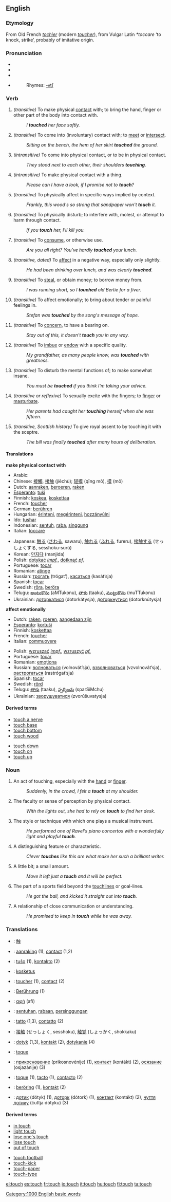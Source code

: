 ==English==

{{rank|running|garden|domain|888|touch|higher|military|passage}}

===Etymology===
From Old French ''[[tochier]]'' (modern ''[[toucher]]''), from Vulgar Latin ''*toccare'' ‘to knock, strike’, probably of imitative origin.

===Pronunciation===
*{{IPA|/tʌʧ/}}
*{{SAMPA|/<tt>tVtS</tt>/}}
*{{AHD|/tûch/}}
*{{audio|en-us-touch.ogg|Audio (US)}}
*:Rhymes: [[Rhymes:English:-ʌtʃ|-ʌtʃ]]

===Verb===
{{en-verb|touch|es}}

# ''(transitive)'' To make physical [[contact]] with; to bring the hand, finger or other part of the body into contact with.
#:''I '''touched''' her face softly.''
# ''(transitive)'' To come into (involuntary) contact with; to [[meet]] or [[intersect]].
#:''Sitting on the bench, the hem of her skirt '''touched''' the ground.''
# ''(intransitive)'' To come into physical contact, or to be in physical contact.
#:''They stood next to each other, their shoulders '''touching'''.''
# ''(intransitive)'' To make physical contact with a thing.
#:''Please can I have a look, if I promise not to '''touch'''?''
# ''(transitive)'' To physically affect in specific ways implied by context.
#:''Frankly, this wood's so strong that sandpaper won't '''touch''' it.''
# ''(transitive)'' To physically disturb; to interfere with, molest, or attempt to harm through contact.
#:''If you '''touch''' her, I'll kill you.''
# ''(transitive)'' To [[consume]], or otherwise use.
#:''Are you all right?  You've hardly '''touched''' your lunch.''
# ''(transitive, dated)'' To [[affect]] in a negative way, especially only slightly.
#:''He had been drinking over lunch, and was clearly '''touched'''.''
# ''(transitive)'' To [[steal]], or obtain money; to borrow money from.
#:''I was running short, so I '''touched''' old Bertie for a fiver.''
# ''(transitive)'' To affect emotionally; to bring about tender or painful feelings in.
#:''Stefan was '''touched''' by the song's message of hope.''
# ''(transitive)'' To [[concern]], to have a bearing on.
#:''Stay out of this, it doesn't '''touch''' you in any way.''
# ''(transitive)'' To [[imbue]] or [[endow]] with a specific quality.
#:''My grandfather, as many people know, was '''touched''' with greatness.''
# ''(transitive)'' To disturb the mental functions of; to make somewhat insane.
#:''You must be '''touched''' if you think I'm taking your advice.''
# ''(transitive or reflexive)'' To sexually excite with the fingers; to [[finger]] or [[masturbate]].
#:''Her parents had caught her '''touching''' herself when she was fifteen.''
# ''(transitive, Scottish history)'' To give royal assent to by touching it with the sceptre.
#:''The bill was finally '''touched''' after many hours of deliberation.''

====Translations====
'''make physical contact with'''
{{top}}
*Arabic: {{ARchar|[[لمس]]}} {{Unicode|(lámasa)}}
*Chinese: [[接觸]], [[接触]] (jiēchù); [[轻摸]] (qīng mō), [[摸]] (mō)
*Dutch: [[aanraken]], [[beroeren]], [[raken]]
*[[Esperanto]]: [[tuŝi]]
*Finnish: [[koskea]], [[koskettaa]]
*French: [[toucher]]
*German: [[berühren]]
*Hungarian: [[érinteni]], [[megérinteni]], [[hozzányúlni]]
*Ido: [[tushar]]
*Indonesian: [[sentuh]], [[raba]], [[singgung]]
*Italian: [[toccare]]
{{mid}}
*Japanese: [[触る]] ([[さわる]], sawaru), [[触れる]] ([[ふれる]], fureru), [[接触する]] (せっしょくする, sesshoku-surú)
*Korean: [[만지다]] (manjida)
*Polish: [[dotykać]] ''[[impf.]]'', [[dotknąć]] ''[[pf.]]''
*Portuguese: [[tocar]]
*Romanian: [[atinge]]
*Russian: [[трогать]] (trógat’), [[касаться]] (kasát’sja)
*Spanish: [[tocar]]
*Swedish: [[röra]], [[beröra]]
*Telugu: [[అంటుకొను]] (aMTukonu), [[తాకు]] (taaku), [[ముట్టుకొను]] (muTTukonu)
*Ukrainian: [[доторкатися]] (dotorkátysja), [[доторкнутися]] (dotorknútysja)
{{bottom}}

'''affect emotionally'''
{{top}}
*Dutch: [[raken]], [[roeren]], [[aangedaan zijn]]
*[[Esperanto]]: [[kortuŝi]]
*Finnish: [[koskettaa]]
*French: [[toucher]]
*Italian: [[commuovere]]
{{mid}}
*Polish: [[wzruszać]] ''[[impf.]]'', [[wzruszyć]] ''[[pf.]]''
*Portuguese: [[tocar]]
*Romanian: [[emoţiona]]
*Russian: [[волноваться]] (volnovát’sja), [[взволноваться]] (vzvolnovát’sja), [[растрогаться]] (rastrógat’sja)
*Spanish: [[tocar]]
*Swedish: [[rörd]]
*Telugu: [[తాకు]] (taaku), [[స్పర్శించు]] (sparSiMchu)
*Ukrainian: [[зворушуватися]] (zvorúšuvatysja)
{{bottom}}

====Derived terms====
{{top2}}
*[[touch a nerve]]
*[[touch base]]
*[[touch bottom]]
*[[touch wood]]
{{mid2}}
*[[touch down]]
*[[touch on]]
*[[touch up]]
{{bottom}}

===Noun===
{{en-noun|es}}

# An act of touching, especially with the [[hand]] or [[finger]].
#:''Suddenly, in the crowd, I felt a '''touch''' at my shoulder.''
# The faculty or sense of perception by physical contact.
#:''With the lights out, she had to rely on '''touch''' to find her desk.''
# The style or technique with which one plays a musical instrument.
#:''He performed one of Ravel's piano concertos with a wonderfully light and playful '''touch'''.''
# A distinguishing feature or characteristic.
#:''Clever '''touches''' like this are what make her such a brilliant writer.''
# A little bit; a small amount.
#:''Move it left just a '''touch''' and it will be perfect.''
# The part of a sports field beyond the [[touchlines]] or goal-lines.
#:''He got the ball, and kicked it straight out into '''touch'''.''
# A relationship of close communication or understanding.
#:''He promised to keep in '''touch''' while he was away.''

===Translations===
{{checktrans}}
*{{ttbc|Chinese}}: [[触]]
*{{ttbc|Dutch}}: [[aanraking]] {{f}} (1), [[contact]] {{n}} (1,2)
*{{ttbc|Esperanto}}: [[tuŝo]] (1), [[kontakto]] (2)
*{{ttbc|Finnish}}: [[kosketus]]
*{{ttbc|French}}: [[toucher]] {{m}} (1), [[contact]] {{m}} (2)
*{{ttbc|German}}: [[Berührung]] {{f}} (1)
*{{ttbc|Greek}}: [[αφή]] (afí)
*{{ttbc|Indonesian}}: [[sentuh|sentuhan]], [[raba|rabaan]], [[singgung|persinggungan]]
*{{ttbc|Italian}}: [[tatto]] {{m}} (1,3), [[contatto]] {{m}} (2)
*{{ttbc|Japanese}}: [[接触]] (せっしょく, sesshoku), [[触覚]] (しょっかく, shokkaku)
*{{ttbc|Polish}}: [[dotyk]] {{m}} (1,3), [[kontakt]] {{m}} (2), [[dotykanie]] {{n}} (4)
*{{ttbc|Portuguese}}: [[toque]] {{m}}
*{{ttbc|Russian}}: [[прикосновение]] (prikosnovénije) {{n}} (1), [[контакт]] (kontákt) {{m}} (2), [[осязание]] (osjazánije) {{n}} (3)
*{{ttbc|Spanish}}: [[toque]] {{m}} (1), [[tacto]] {{m}} (1), [[contacto]] {{m}} (2)
*{{ttbc|Swedish}}: [[beröring]] (1), [[kontakt]] (2)
*{{ttbc|Ukrainian}}: [[дотик]] (dótyk) {{m}} (1), [[доторк]] (dótork) {{m}} (1), [[контакт]] (kontákt) (2), [[чуття дотику]] (čuttja dótyku) (3)

====Derived terms====
{{top2}}
*[[in touch]]
*[[light touch]]
*[[lose one's touch]]
*[[lose touch]]
*[[out of touch]]
{{mid2}}
*[[touch football]]
*[[touch-kick]]
*[[touch-paper]]
*[[touch-type]]
{{bottom}}

[[Category:1000 English basic words]]

[[el:touch]]
[[es:touch]]
[[fr:touch]]
[[io:touch]]
[[it:touch]]
[[hu:touch]]
[[fi:touch]]
[[ta:touch]]